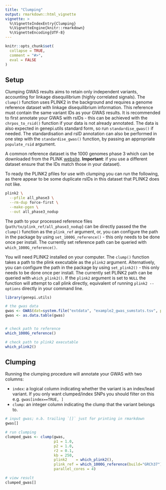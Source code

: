 ```yaml
---
title: "Clumping"
output: rmarkdown::html_vignette
vignette: >
  %\VignetteIndexEntry{Clumping}
  %\VignetteEngine{knitr::rmarkdown}
  %\VignetteEncoding{UTF-8}
---
```


```r
knitr::opts_chunk$set(
  collapse = TRUE,
  comment = "#>", 
  eval = FALSE
)
```

## Setup

Clumping GWAS results aims to retain only independent variants, accounting for linkage disequilibrium (highly correlated signals).  The `clump()` function uses PLINK2 in the background and requires a genome reference dataset with linkage disequilibrium information. This reference must contain the same variant IDs as your GWAS results. It is recommended to first annotate your GWAS with rsIDs - this can be achieved with the `chrpos_to_rsid()` function if your data is not already annotated. The data is also expected in genepi.utils standard form, so run `standardise_gwas()` if needed. The standardisation and rsID annotation can also be performed in one step with the `standardise_gwas()` function, by passing an appropriate `populate_rsid` argument.

A common reference dataset is the 1000 genomes phase 3 which can be downloaded from the PLINK [website](https://www.cog-genomics.org/plink/2.0/resources#phase3_1kg). **Important**: if you use a different dataset ensure that the IDs match those in your dataset). 

To ready the PLINK2 pfiles for use with clumping you can run the following, as there appear to be some duplicate rsIDs in this dataset that PLINK2 does not like.

```bash
plink2 \
  --pfile all_phase3 \
  --rm-dup force-first \
  --make-pgen \
  --out all_phase3_nodup
```

The path to your processed reference files (`path/to/plink_ref/all_phase3_nodup`) can be directly passed the the `clump()` function as the `plink_ref` argument, or, you can configure the path in the package by using `set_1000G_reference()` - this only needs to be done once per install. The currently set reference path can be queried with `which_1000G_reference()`.

You will need PLINK2 installed on your computer. The `clump()` function takes a path to the plink executable as the `plink2` argument. Alternatively, you can configure the path in the package by using `set_plink2()` - this only needs to be done once per install. The currently set PLINK2 path can be queried with `which_plink2()`. If the `plink2` argument is set to `NULL` the function will attempt to call plink directly, equivalent of running `plink2 --options` directly in your command line.

```r
library(genepi.utils)

# the gwas data
gwas <- GWAS(dat=system.file("extdata", "example2_gwas_sumstats.tsv", package="genepi.utils"), map="ns_map", fill_rsid="b37_dbsnp156")
gwas <- as.data.table(gwas)


# check path to reference
which_1000G_reference()

# check path to plink2 executable
which_plink2()
```

## Clumping

Running the clumping procedure will annotate your GWAS with two columns: 

* `index`: a logical column indicating whether the variant is an index/lead variant. If you only want clumped/index SNPs you should filter on this e.g. `gwas[index==TRUE, ]`
* `clump`: an integer column indicating the clump that the variant belongs to.

```r
# input gwas; n.b. trailing `[]` just for printing in rmarkdown
gwas[]

# run clumping
clumped_gwas <- clump(gwas, 
                      p1 = 1.0,
                      p2 = 1.0, 
                      r2 = 0.1, 
                      kb = 250, 
                      plink2    = which_plink2(), 
                      plink_ref = which_1000G_reference(build="GRCh37"), 
                      parallel_cores = 4)

# view result
clumped_gwas[]
```
